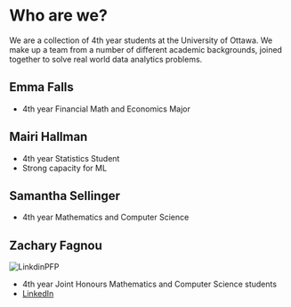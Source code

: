 # Who are we?

We are a collection of 4th year students at the University of Ottawa. We make up a team from a number of different academic backgrounds, joined together to solve real world data analytics problems.

## Emma Falls

- 4th year Financial Math and Economics Major

## Mairi Hallman

- 4th year Statistics Student
- Strong capacity for ML

## Samantha Sellinger

- 4th year Mathematics and Computer Science

## Zachary Fagnou

![LinkdinPFP](./photos/LinkdinPFP.jpeg)

- 4th year Joint Honours Mathematics and Computer Science students
- [LinkedIn](https://www.linkedin.com/in/zachary-fagnou/)